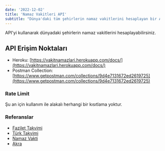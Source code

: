 ```yaml
---
date: '2022-12-02'
title: 'Namaz Vakitleri API'
subtitle: "Dünya'daki tüm şehirlerin namaz vakitlerini hesaplayan bir API."
---
```


API'yi kullanarak dünyadaki şehirlerin namaz vakitlerini hesaplayabilirsiniz.

## API Erişim Noktaları

-   Heroku: [https://vakitnamazlari.herokuapp.com/docs/](https://vakitnamazlari.herokuapp.com/docs/)
-   Postman Collection: [https://www.getpostman.com/collections/9d4e7131672ed2619725](https://www.getpostman.com/collections/9d4e7131672ed2619725)

### Rate Limit

Şu an için kullanım ile alakalı herhangi bir kısıtlama yoktur.

### Referanslar

-   [Fazilet Takvimi](https://fazilettakvimi.com/sual-ve-cevaplar/14/)
-   [Türk Takvimi](https://www.turktakvim.com/index.php?link=html/muhim_tenbih.html)
-   [Namaz Vakti](https://www.namazvakti.com/tr.1.pdf)
-   [Akra](https://akra.media/Araclar/NamazVakti)
